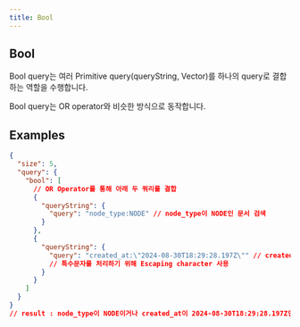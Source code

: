 ```yaml
---
title: Bool
---
```


## Bool

Bool query는 여러 Primitive query(queryString, Vector)를 하나의 query로 결합하는 역할을 수행합니다.

Bool query는 OR operator와 비슷한 방식으로 동작합니다.

## Examples

```json
{
  "size": 5,
  "query": {
    "bool": [
      // OR Operator를 통해 아래 두 쿼리를 결합
      {
        "queryString": {
          "query": "node_type:NODE" // node_type이 NODE인 문서 검색
        }
      },
      {
        "queryString": {
          "query": "created_at:\"2024-08-30T18:29:28.197Z\"" // created_at이 2024-08-30T18:29:28.197Z인 문서 검색
          // 특수문자를 처리하기 위해 Escaping character 사용
        }
      }
    ]
  }
}
// result : node_type이 NODE이거나 created_at이 2024-08-30T18:29:28.197Z인 문서 검색
```
